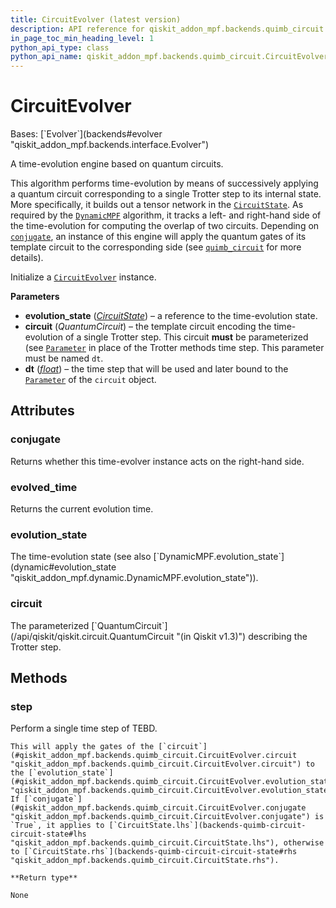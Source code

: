 ```yaml
---
title: CircuitEvolver (latest version)
description: API reference for qiskit_addon_mpf.backends.quimb_circuit.CircuitEvolver in the latest version of qiskit-addon-mpf
in_page_toc_min_heading_level: 1
python_api_type: class
python_api_name: qiskit_addon_mpf.backends.quimb_circuit.CircuitEvolver
---
```


# CircuitEvolver

<Class id="qiskit_addon_mpf.backends.quimb_circuit.CircuitEvolver" isDedicatedPage={true} github="https://github.com/Qiskit/qiskit-addon-mpf/tree/stable/0.2/qiskit_addon_mpf/backends/quimb_circuit/evolver.py#L24-L92" signature="CircuitEvolver(evolution_state, circuit, dt)" modifiers="class">
  Bases: [`Evolver`](backends#evolver "qiskit_addon_mpf.backends.interface.Evolver")

  A time-evolution engine based on quantum circuits.

  This algorithm performs time-evolution by means of successively applying a quantum circuit corresponding to a single Trotter step to its internal state. More specifically, it builds out a tensor network in the [`CircuitState`](backends-quimb-circuit-circuit-state "qiskit_addon_mpf.backends.quimb_circuit.CircuitState"). As required by the [`DynamicMPF`](dynamic#dynamicmpf "qiskit_addon_mpf.dynamic.DynamicMPF") algorithm, it tracks a left- and right-hand side of the time-evolution for computing the overlap of two circuits. Depending on [`conjugate`](#qiskit_addon_mpf.backends.quimb_circuit.CircuitEvolver.conjugate "qiskit_addon_mpf.backends.quimb_circuit.CircuitEvolver.conjugate"), an instance of this engine will apply the quantum gates of its template circuit to the corresponding side (see [`quimb_circuit`](backends-quimb-circuit#module-qiskit_addon_mpf.backends.quimb_circuit "qiskit_addon_mpf.backends.quimb_circuit") for more details).

  Initialize a [`CircuitEvolver`](#qiskit_addon_mpf.backends.quimb_circuit.CircuitEvolver "qiskit_addon_mpf.backends.quimb_circuit.CircuitEvolver") instance.

  **Parameters**

  *   **evolution\_state** ([*CircuitState*](backends-quimb-circuit-circuit-state "qiskit_addon_mpf.backends.quimb_circuit.CircuitState")) – a reference to the time-evolution state.
  *   **circuit** (*QuantumCircuit*) – the template circuit encoding the time-evolution of a single Trotter step. This circuit **must** be parameterized (see [`Parameter`](/api/qiskit/qiskit.circuit.Parameter "(in Qiskit v1.3)") in place of the Trotter methods time step. This parameter must be named `dt`.
  *   **dt** ([*float*](https://docs.python.org/3/library/functions.html#float "(in Python v3.13)")) – the time step that will be used and later bound to the [`Parameter`](/api/qiskit/qiskit.circuit.Parameter "(in Qiskit v1.3)") of the `circuit` object.

  ## Attributes

  ### conjugate

  <Attribute id="qiskit_addon_mpf.backends.quimb_circuit.CircuitEvolver.conjugate">
    Returns whether this time-evolver instance acts on the right-hand side.
  </Attribute>

  ### evolved\_time

  <Attribute id="qiskit_addon_mpf.backends.quimb_circuit.CircuitEvolver.evolved_time">
    Returns the current evolution time.
  </Attribute>

  ### evolution\_state

  <Attribute id="qiskit_addon_mpf.backends.quimb_circuit.CircuitEvolver.evolution_state">
    The time-evolution state (see also [`DynamicMPF.evolution_state`](dynamic#evolution_state "qiskit_addon_mpf.dynamic.DynamicMPF.evolution_state")).
  </Attribute>

  ### circuit

  <Attribute id="qiskit_addon_mpf.backends.quimb_circuit.CircuitEvolver.circuit">
    The parameterized [`QuantumCircuit`](/api/qiskit/qiskit.circuit.QuantumCircuit "(in Qiskit v1.3)") describing the Trotter step.
  </Attribute>

  ## Methods

  ### step

  <Function id="qiskit_addon_mpf.backends.quimb_circuit.CircuitEvolver.step" github="https://github.com/Qiskit/qiskit-addon-mpf/tree/stable/0.2/qiskit_addon_mpf/backends/quimb_circuit/evolver.py#L74-L92" signature="step()">
    Perform a single time step of TEBD.

    This will apply the gates of the [`circuit`](#qiskit_addon_mpf.backends.quimb_circuit.CircuitEvolver.circuit "qiskit_addon_mpf.backends.quimb_circuit.CircuitEvolver.circuit") to the [`evolution_state`](#qiskit_addon_mpf.backends.quimb_circuit.CircuitEvolver.evolution_state "qiskit_addon_mpf.backends.quimb_circuit.CircuitEvolver.evolution_state"). If [`conjugate`](#qiskit_addon_mpf.backends.quimb_circuit.CircuitEvolver.conjugate "qiskit_addon_mpf.backends.quimb_circuit.CircuitEvolver.conjugate") is `True`, it applies to [`CircuitState.lhs`](backends-quimb-circuit-circuit-state#lhs "qiskit_addon_mpf.backends.quimb_circuit.CircuitState.lhs"), otherwise to [`CircuitState.rhs`](backends-quimb-circuit-circuit-state#rhs "qiskit_addon_mpf.backends.quimb_circuit.CircuitState.rhs").

    **Return type**

    None
  </Function>
</Class>

